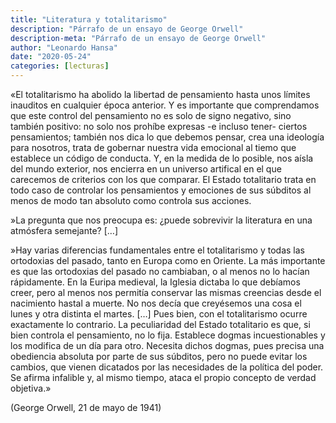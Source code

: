 ```yaml
---
title: "Literatura y totalitarismo"
description: "Párrafo de un ensayo de George Orwell"
description-meta: "Párrafo de un ensayo de George Orwell"
author: "Leonardo Hansa"
date: "2020-05-24"
categories: [lecturas]
---
```


«El totalitarismo ha abolido la libertad de pensamiento hasta unos límites inauditos en cualquier época anterior. Y es importante que comprendamos que este control del pensamiento no es solo de signo negativo, sino también positivo: no solo nos prohíbe expresas -e incluso tener- ciertos pensamientos; también nos dica lo que debemos pensar, crea una ideología para nosotros, trata de gobernar nuestra vida emocional al tiemo que establece un código de conducta. Y, en la medida de lo posible, nos aísla del mundo exterior, nos encierra en un universo artifical en el que carecemos de criterios con los que comparar. El Estado totalitario trata en todo caso de controlar los pensamientos y emociones de sus súbditos al menos de modo tan absoluto como controla sus acciones. 

»La pregunta que nos preocupa es: ¿puede sobrevivir la literatura en una atmósfera semejante? [...]

»Hay varias diferencias fundamentales entre el totalitarismo y todas las ortodoxias del pasado, tanto en Europa como en Oriente. La más importante es que las ortodoxias del pasado no cambiaban, o al menos no lo hacían rápidamente. En la Euripa medieval, la Iglesia dictaba lo que debíamos creer, pero al menos nos permitía conservar las mismas creencias desde el nacimiento hastal a muerte. No nos decía que creyésemos una cosa el lunes y otra distinta el martes. [...] Pues bien, con el totalitarismo ocurre exactamente lo contrario. La peculiaridad del Estado totalitario es que, si bien controla el pensamiento, no lo fija. Establece dogmas incuestionables y los modifica de un día para otro. Necesita dichos dogmas, pues precisa una obediencia absoluta por parte de sus súbditos, pero no puede evitar los cambios, que vienen dicatados por las necesidades de la política del poder. Se afirma infalible y, al mismo tiempo, ataca el propio concepto de verdad objetiva.»

(George Orwell, 21 de mayo de 1941)

